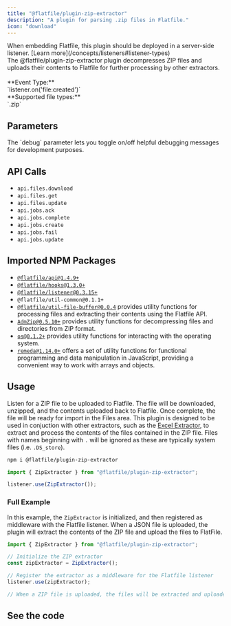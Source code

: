 ```yaml
---
title: "@flatfile/plugin-zip-extractor"
description: "A plugin for parsing .zip files in Flatfile."
icon: "download"
---
```


<Warning>
  When embedding Flatfile, this plugin should be deployed in a server-side
  listener. [Learn more](/concepts/listeners#listener-types)
</Warning>

<CardGroup cols={1}>
  <Card title="@flatfile/plugin-zip-extractor" icon="download">
    <br />
    The @flatfile/plugin-zip-extractor plugin decompresses ZIP files and uploads their contents to Flatfile for further processing by other extractors.
    <br/>
    <br/>
    **Event Type:**<br/>`listener.on('file:created')`
    <br/>
    **Supported file types:**<br/>`.zip`

  </Card>
</CardGroup>

## Parameters

<ParamField path="options.debug" default="false" type="boolean" optional>
  The `debug` parameter lets you toggle on/off helpful debugging messages for
  development purposes.
</ParamField>

## API Calls

- `api.files.download`
- `api.files.get`
- `api.files.update`
- `api.jobs.ack`
- `api.jobs.complete`
- `api.jobs.create`
- `api.jobs.fail`
- `api.jobs.update`

## Imported NPM Packages

- [`@flatfile/api@1.4.9+`](https://www.npmjs.com/package/@flatfile/api)
- [`@flatfile/hooks@1.3.0+`](https://www.npmjs.com/package/@flatfile/hooks)
- [`@flatfile/listener@0.3.15+`](https://www.npmjs.com/package/@flatfile/listener)
- `@flatfile/util-common@0.1.1+`
- [`@flatfile/util-file-buffer@0.0.4`](../utils/file-buffer) provides utility functions for processing files and extracting their contents using the Flatfile API.
- [`AdmZip@0.5.10+`](https://www.npmjs.com/package/adm-zip) provides utility functions for decompressing files and directories from ZIP format.
- [`os@0.1.2+`](https://nodejs.org/api/os.html) provides utility functions for interacting with the operating system.
- [`remeda@1.14.0+`](https://remedajs.com/) offers a set of utility functions for functional programming and data manipulation in JavaScript, providing a convenient way to work with arrays and objects.

## Usage

Listen for a ZIP file to be uploaded to Flatfile. The file will be downloaded, unzipped, and the contents uploaded back to Flatfile. Once complete, the file will be ready for import in the Files area. This plugin is designed to be used in conjuction with other extractors, such as the [Excel Extractor](../extractors/xlsx-extractor), to extract and process the contents of the files contained in the ZIP file. Files with names beginning with `.` will be ignored as these are typically system files (i.e. `.DS_store`).

```bash install
npm i @flatfile/plugin-zip-extractor
```

```js import
import { ZipExtractor } from "@flatfile/plugin-zip-extractor";
```

```js listener.js
listener.use(ZipExtractor());
```

### Full Example

In this example, the `ZipExtractor` is initialized, and then registered as middleware with the Flatfile listener. When a JSON file is uploaded, the plugin will extract the contents of the ZIP file and upload the files to FlatFile.

```javascript
import { ZipExtractor } from "@flatfile/plugin-zip-extractor";

// Initialize the ZIP extractor
const zipExtractor = ZipExtractor();

// Register the extractor as a middleware for the Flatfile listener
listener.use(zipExtractor);

// When a ZIP file is uploaded, the files will be extracted and uploaded.
```

## See the code

<CardGroup cols={2}>
  <Card
    title="@flatfile/plugin-zip-extractor"
    href="https://github.com/FlatFilers/flatfile-plugins/tree/main/plugins/zip-extractor"
    icon="github"
  ></Card>
</CardGroup>
